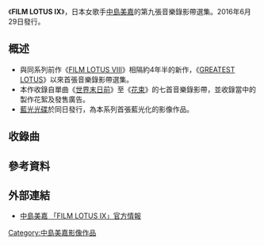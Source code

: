 {{Infobox Album | <!-- See Wikipedia:WikiProject_Albums -->
| Name        = FILM LOTUS Ⅸ
| Type        = Video
| Artist      = [[中島美嘉|中島美嘉]]
| Cover       = FILM LOTUS Ⅸ.jpg
| Released    = 2016年6月29日
| Genre       = [[J-Pop|J-Pop]]
| Label       = [[Sony_Music_Associated_Records|Sony Music Associated Records]]
| Reviews     = 
| Last album  = [[MIKA_NAKASHIMA_CONCERT_TOUR_2015_「THE_BEST」_DEARS_&_TEARS|MIKA NAKASHIMA CONCERT TOUR 2015 「THE BEST」 DEARS & TEARS]] <br />（2015年）
| This album  = '''FILM LOTUS Ⅸ'''<br/>（2016年）
| Next album  = 
}}
《'''FILM LOTUS Ⅸ'''》，日本女歌手[[中島美嘉|中島美嘉]]的第九張音樂錄影帶選集。2016年6月29日發行。

==概述==
*與同系列前作《[[FILM_LOTUS_Ⅷ|FILM LOTUS Ⅷ]]》相隔約4年半的新作，《[[GREATEST_LOTUS|GREATEST LOTUS]]》以來首張音樂錄影帶選集。
*本作收錄自單曲《[[世界末日前|世界末日前]]》至《[[花束_(中島美嘉單曲)|花束]]》的七首音樂錄影帶，並收錄當中的製作花絮及發售廣告。
*[[藍光光碟|藍光光碟]]於同日發行，為本系列首張藍光化的影像作品。

==收錄曲==
{{tracklist
| headline        = VIDEO CLIP
| extra_column    = 導演

| title1          = [[世界末日前|世界末日前]]
| extra1          = 田所貴司<ref>{{cite web |url=http://www.spaceshowertv.com/search/detail.cgi?mu=0091333 |language=ja |title=ミュージックビデオサーチ |publisher=space shower tv |accessdate=2016-06-08 |archive-date=2017-03-28 |archive-url=https://web.archive.org/web/20170328110304/http://www.spaceshowertv.com/search/detail.cgi?mu=0091333 |dead-url=no }}</ref>

| title2          = [[初戀_(中島美嘉單曲)|初戀]]
| extra2          = 田所貴司<ref>{{cite web |url=http://www.spaceshowertv.com/search/detail.cgi?mu=0093408 |language=ja |title=ミュージックビデオサーチ |publisher=space shower tv |accessdate=2016-06-08 |archive-date=2017-03-28 |archive-url=https://web.archive.org/web/20170328110250/http://www.spaceshowertv.com/search/detail.cgi?mu=0093408 |dead-url=no }}</ref>

| title3          = [[愛詞|愛詞]]
| extra3          = 品川祐<ref>{{cite web |url=http://www.spaceshowertv.com/search/detail.cgi?mu=0094306 |language=ja |title=ミュージックビデオサーチ |publisher=space shower tv |accessdate=2016-06-08 |archive-date=2017-03-28 |archive-url=https://web.archive.org/web/20170328110113/http://www.spaceshowertv.com/search/detail.cgi?mu=0094306 |dead-url=no }}</ref>

| title4          = [[曾經我也想過一了百了|曾經我也想過一了百了]]
| extra4          = 丹修一+YKBX<ref>{{cite web |url=http://www.spaceshowertv.com/search/detail.cgi?mu=0096083 |language=ja |title=ミュージックビデオサーチ |publisher=space shower tv |accessdate=2016-06-08 |archive-date=2017-03-28 |archive-url=https://web.archive.org/web/20170328110219/http://www.spaceshowertv.com/search/detail.cgi?mu=0096083 |dead-url=no }}</ref>

| title5          = [[Fighter/Gift|Fighter]]
| extra5          = 品川祐<ref>{{cite web |url=http://www.spaceshowertv.com/search/detail.cgi?mu=0100760 |language=ja |title=ミュージックビデオサーチ |publisher=space shower tv |accessdate=2016-06-08 |archive-date=2017-03-28 |archive-url=https://web.archive.org/web/20170328105641/http://www.spaceshowertv.com/search/detail.cgi?mu=0100760 |dead-url=no }}</ref>

| title6          = [[Fighter/Gift|Gift]]
| extra6          = 田中敦子<ref>{{cite web |url=http://www.spaceshowertv.com/search/detail.cgi?mu=0101456 |language=ja |title=ミュージックビデオサーチ |publisher=space shower tv |accessdate=2016-06-08 |archive-date=2017-03-28 |archive-url=https://web.archive.org/web/20170328110305/http://www.spaceshowertv.com/search/detail.cgi?mu=0101456 |dead-url=no }}</ref>

| title7          = [[花束_(中島美嘉單曲)|花束]]
| extra7          = 田所貴司<ref>{{cite web |url=http://www.spaceshowertv.com/search/detail.cgi?mu=0111041 |language=ja |title=ミュージックビデオサーチ |publisher=space shower tv |accessdate=2016-06-08 |archive-date=2017-03-28 |archive-url=https://web.archive.org/web/20170328110146/http://www.spaceshowertv.com/search/detail.cgi?mu=0111041 |dead-url=no }}</ref>
}}

{{tracklist
| headline        = MAKING
| collapsed = yes

| title1          = 世界末日前
| title2          = 初戀
| title3          = 愛詞
| title4          = 曾經我也想過一了百了
| title5          = 花束
}}

{{tracklist
| headline        = TV SPOT
| collapsed = yes

| title1          = 世界末日前
| title2          = 初戀
| title3          = 愛詞
| title4          = 曾經我也想過一了百了
| title5          = Fighter
| title6          = Gift
| title7          = 花束
}}

==參考資料==
{{reflist|2}}

==外部連結==
* [http://www.mikanakashima.com/information/single.html?id=469024 中島美嘉 「FILM LOTUS Ⅸ」官方情報]{{Wayback|url=http://www.mikanakashima.com/information/single.html?id=469024 |date=20170328105230 }}{{ja}}

{{中島美嘉}}
[[Category:中島美嘉影像作品|Category:中島美嘉影像作品]]
